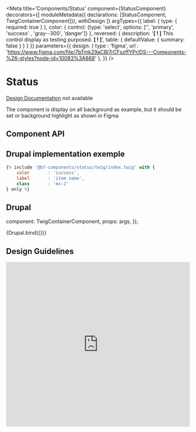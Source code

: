 
<Meta
    title='Components/Status'
    component={StatusComponent}
    decorators={[
        moduleMetadata({ declarations: [StatusComponent, TwigContainerComponent]}),
        withDesign
    ]}
    argTypes={{
        label: {
            type: { required: true }
        },
        color: {
            control: {type: 'select', options: ['', 'primary', 'success' , 'gray--300', 'danger']}
        },
        reversed: {
            description: '**[ ! ]** This control display as testing purposed. **[ ! ]**',
            table: { defaultValue: { summary: false } }
        }
    }}
    parameters={{
        design: {
            type    : 'figma',
            url     : 'https://www.figma.com/file/7bTmk29aCBl7rCFszffYPr/DS---Components-%26-styles?node-id=10083%3A668'
        },
    }}
/>

# Status
[Design Documentation](https://zeroheight.com/79f1d3365/) not available

The component is display on all background as example, but it should be set or background highlight as shown in Figma

## Component API
<Props of={StatusComponent} />

## Drupal implementation exemple

```jsx
{% include '@bf-components/status/twig/index.twig' with {
    color       : 'success',
    label       : 'item name',
    class       : 'mx-2'
} only %}
```

## Drupal

  component: TwigContainerComponent,
  props: args,
});

<Canvas withSource='none'>
    <Story
        name='Drupal'
        height='100px'
        args={{
            elementPath : 'components/status/_doc/template.drupal',
            label       : '',
            color       : '',
            reversed    : false
        }}
    >
        {Drupal.bind({})}
    </Story>
</Canvas>

## Design Guidelines
<iframe width='100%' height='450' src='https://www.figma.com/embed?embed_host=share&url=https://www.figma.com/file/7bTmk29aCBl7rCFszffYPr/DS---Components-%26-styles?node-id=10083%3A668' frameBorder='0' allowFullScreen></iframe>